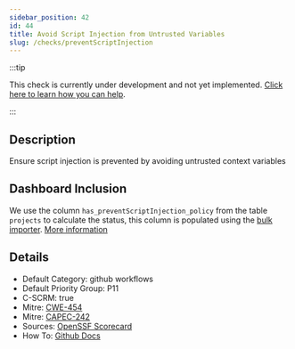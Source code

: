 ```yaml
---
sidebar_position: 42
id: 44
title: Avoid Script Injection from Untrusted Variables
slug: /checks/preventScriptInjection
---
```


<!-- BANNER:START -->
:::tip

This check is currently under development and not yet implemented. [Click here to learn how you can help](/contribute).

:::
<!-- BANNER:END -->

<!-- DESCRIPTION:START -->
## Description
Ensure script injection is prevented by avoiding untrusted context variables
<!-- DESCRIPTION:END -->

## Dashboard Inclusion

We use the column `has_preventScriptInjection_policy` from the table `projects` to calculate the status, this column is populated using the [bulk importer](/docs/visionBoard/importers#bulk-importer). [More information](https://github.com/OpenPathfinder/visionBoard/issues/104)

<!-- DETAILS:START -->
## Details
- Default Category: github workflows
- Default Priority Group: P11
- C-SCRM: true
- Mitre: [CWE-454](https://cwe.mitre.org/data/definitions/454.html)
- Mitre: [CAPEC-242](https://capec.mitre.org/data/definitions/242.html)
- Sources: [OpenSSF Scorecard](https://github.com/ossf/scorecard/blob/main/docs/checks.md#dangerous-workflow)
- How To: [Github Docs](https://securitylab.github.com/research/github-actions-untrusted-input/)

<!-- DETAILS:END -->
